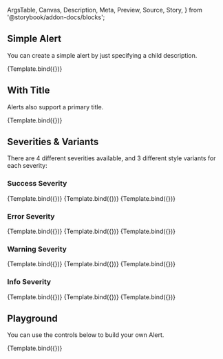 <!-- @prettier -->

  ArgsTable,
  Canvas,
  Description,
  Meta,
  Preview,
  Source,
  Story,
} from '@storybook/addon-docs/blocks';



<Meta argTypes={argTypes} component={Alert} title="Atoms/Alert" />

<Description of={Alert} />

## Simple Alert

You can create a simple alert by just specifying a child description.

<Canvas>
  <Story
    args={{
      children: 'Some alert description goes here.',
    }}
    name="Simple"
  >
    {Template.bind({})}
  </Story>
</Canvas>

## With Title

Alerts also support a primary title.

<Canvas>
  <Story
    name="With Title"
    args={{
      children: 'Some alert description goes here.',
      title: 'Title Here',
    }}
  >
    {Template.bind({})}
  </Story>
</Canvas>

## Severities & Variants

There are 4 different severities available, and 3 different style variants for
each severity:

### Success Severity

<Canvas>
  <Story
    name="Success: Standard"
    args={{
      children: 'Some alert description goes here.',
      severity: 'success',
      title: 'Success: Standard',
      variant: 'standard',
    }}
  >
    {Template.bind({})}
  </Story>
</Canvas>

<Canvas>
  <Story
    name="Success: Filled"
    args={{
      children: 'Some alert description goes here.',
      severity: 'success',
      title: 'Success: Filled',
      variant: 'filled',
    }}
  >
    {Template.bind({})}
  </Story>
</Canvas>

<Canvas>
  <Story
    name="Success: Outlined"
    args={{
      children: 'Some alert description goes here.',
      severity: 'success',
      title: 'Success: Outlined',
      variant: 'outlined',
    }}
  >
    {Template.bind({})}
  </Story>
</Canvas>

### Error Severity

<Canvas>
  <Story
    name="Error: Standard"
    args={{
      children: 'Some alert description goes here.',
      severity: 'error',
      title: 'Error: Standard',
      variant: 'standard',
    }}
  >
    {Template.bind({})}
  </Story>
</Canvas>

<Canvas>
  <Story
    name="Error: Filled"
    args={{
      children: 'Some alert description goes here.',
      severity: 'error',
      title: 'Error: Filled',
      variant: 'filled',
    }}
  >
    {Template.bind({})}
  </Story>
</Canvas>

<Canvas>
  <Story
    name="Error: Outlined"
    args={{
      children: 'Some alert description goes here.',
      severity: 'error',
      title: 'Error: Outlined',
      variant: 'outlined',
    }}
  >
    {Template.bind({})}
  </Story>
</Canvas>

### Warning Severity

<Canvas>
  <Story
    name="Warning: Standard"
    args={{
      children: 'Some alert description goes here.',
      severity: 'warning',
      title: 'Warning: Standard',
      variant: 'standard',
    }}
  >
    {Template.bind({})}
  </Story>
</Canvas>

<Canvas>
  <Story
    name="Warning: Filled"
    args={{
      children: 'Some alert description goes here.',
      severity: 'warning',
      title: 'Warning: Filled',
      variant: 'filled',
    }}
  >
    {Template.bind({})}
  </Story>
</Canvas>

<Canvas>
  <Story
    name="Warning: Outlined"
    args={{
      children: 'Some alert description goes here.',
      severity: 'warning',
      title: 'Warning: Outlined',
      variant: 'outlined',
    }}
  >
    {Template.bind({})}
  </Story>
</Canvas>

### Info Severity

<Canvas>
  <Story
    name="Info: Standard"
    args={{
      children: 'Some alert description goes here.',
      severity: 'info',
      title: 'Info: Standard',
      variant: 'standard',
    }}
  >
    {Template.bind({})}
  </Story>
</Canvas>

<Canvas>
  <Story
    name="Info: Filled"
    args={{
      children: 'Some alert description goes here.',
      severity: 'info',
      title: 'Info: Filled',
      variant: 'filled',
    }}
  >
    {Template.bind({})}
  </Story>
</Canvas>

<Canvas>
  <Story
    name="Info: Outlined"
    args={{
      children: 'Some alert description goes here.',
      severity: 'info',
      title: 'Info: Outlined',
      variant: 'outlined',
    }}
  >
    {Template.bind({})}
  </Story>
</Canvas>

## Playground

You can use the controls below to build your own Alert.

<Canvas isColumn>
  <Source language="jsx" story="Playground" />
  <Story
    name="Playground"
    args={{
      children: 'Some alert description goes here.',
      closeText: 'Close',
      severity: 'success',
      title: 'Title Here',
      variant: 'standard',
    }}
  >
    {Template.bind({})}
  </Story>
  <ArgsTable story="Playground" />
</Canvas>
